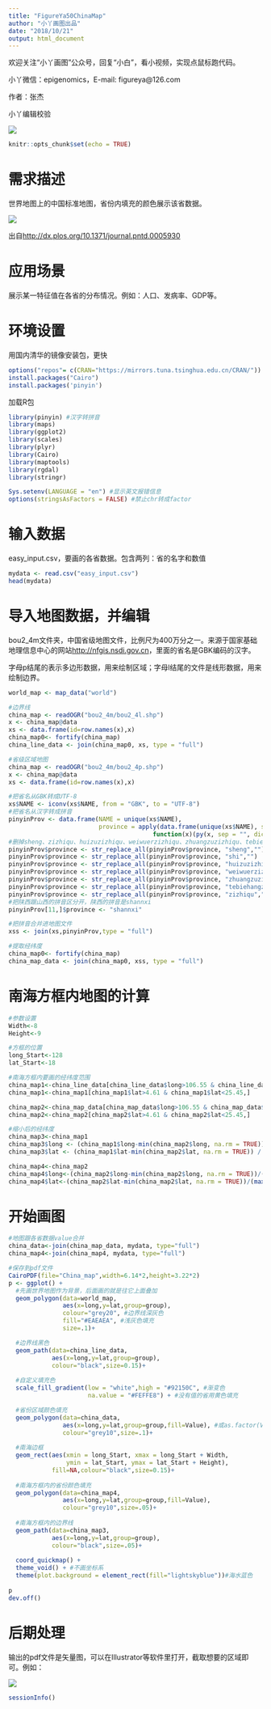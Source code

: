 ```yaml
---
title: "FigureYa50ChinaMap"
author: "小丫画图出品"
date: "2018/10/21"
output: html_document
---
```

欢迎关注“小丫画图”公众号，回复“小白”，看小视频，实现点鼠标跑代码。

小丫微信：epigenomics，E-mail: figureya@126.com

作者：张杰

小丫编辑校验

![](easycharts.png)

```r
knitr::opts_chunk$set(echo = TRUE)
```

# 需求描述

世界地图上的中国标准地图，省份内填充的颜色展示该省数据。

![](example.png)

出自<http://dx.plos.org/10.1371/journal.pntd.0005930>

# 应用场景 

展示某一特征值在各省的分布情况。例如：人口、发病率、GDP等。

# 环境设置

用国内清华的镜像安装包，更快

```r
options("repos"= c(CRAN="https://mirrors.tuna.tsinghua.edu.cn/CRAN/"))
install.packages("Cairo")
install.packages('pinyin')
```

加载R包

```r
library(pinyin) #汉字转拼音
library(maps)
library(ggplot2)
library(scales)
library(plyr)
library(Cairo)
library(maptools)
library(rgdal)
library(stringr)

Sys.setenv(LANGUAGE = "en") #显示英文报错信息
options(stringsAsFactors = FALSE) #禁止chr转成factor
```

# 输入数据

easy_input.csv，要画的各省数据。包含两列：省的名字和数值

```r
mydata <- read.csv("easy_input.csv")
head(mydata)
```

# 导入地图数据，并编辑

bou2_4m文件夹，中国省级地图文件，比例尺为400万分之一。来源于国家基础地理信息中心的网站<http://nfgis.nsdi.gov.cn>，里面的省名是GBK编码的汉字。

字母p结尾的表示多边形数据，用来绘制区域；字母l结尾的文件是线形数据，用来绘制边界。

```r
world_map <- map_data("world")

#边界线
china_map <- readOGR("bou2_4m/bou2_4l.shp")  
x <- china_map@data
xs <- data.frame(id=row.names(x),x)
china_map0<- fortify(china_map)
china_line_data <- join(china_map0, xs, type = "full")

#省级区域地图
china_map <- readOGR("bou2_4m/bou2_4p.shp")  
x <- china_map@data
xs <- data.frame(id=row.names(x),x)

#把省名从GBK转成UTF-8
xs$NAME <- iconv(xs$NAME, from = "GBK", to = "UTF-8")
#把省名从汉字转成拼音
pinyinProv <- data.frame(NAME = unique(xs$NAME), 
                         province = apply(data.frame(unique(xs$NAME), stringsAsFactors = F),1,
                                        function(x)(py(x, sep = "", dic = pydic(method = "toneless", dic = "pinyin2")))))
#删掉sheng、zizhiqu、huizuzizhiqu、weiwuerzizhiqu、zhuangzuzizhiqu、tebiehangzhengqu字样
pinyinProv$province <- str_replace_all(pinyinProv$province, "sheng","")
pinyinProv$province <- str_replace_all(pinyinProv$province, "shi","")
pinyinProv$province <- str_replace_all(pinyinProv$province, "huizuzizhiqu","")
pinyinProv$province <- str_replace_all(pinyinProv$province, "weiwuerzizhiqu","")
pinyinProv$province <- str_replace_all(pinyinProv$province, "zhuangzuzizhiqu","")
pinyinProv$province <- str_replace_all(pinyinProv$province, "tebiehangzhengqu","")
pinyinProv$province <- str_replace_all(pinyinProv$province, "zizhiqu","")
#把陕西跟山西的拼音区分开，陕西的拼音是shannxi
pinyinProv[11,]$province <- "shannxi" 

#把拼音合并进地图文件
xss <- join(xs,pinyinProv,type = "full")

#提取经纬度
china_map0<- fortify(china_map)
china_map_data <- join(china_map0, xss, type = "full")
```

# 南海方框内地图的计算

```r
#参数设置
Width<-8
Height<-9

#方框的位置
long_Start<-128 
lat_Start<-18

#南海方框内要画的经纬度范围
china_map1<-china_line_data[china_line_data$long>106.55 & china_line_data$long<123.58,]
china_map1<-china_map1[china_map1$lat>4.61 & china_map1$lat<25.45,]

china_map2<-china_map_data[china_map_data$long>106.55 & china_map_data$long<123.58,]
china_map2<-china_map2[china_map2$lat>4.61 & china_map2$lat<25.45,]

#缩小后的经纬度
china_map3<-china_map1
china_map3$long <- (china_map1$long-min(china_map2$long, na.rm = TRUE)) / (max(china_map2$long, na.rm = TRUE) - min(china_map2$long, na.rm = TRUE)) * Width + long_Start
china_map3$lat <- (china_map1$lat-min(china_map2$lat, na.rm = TRUE)) / (max(china_map2$lat, na.rm = TRUE) - min(china_map2$lat, na.rm = TRUE)) * Height + lat_Start

china_map4<-china_map2
china_map4$long<-(china_map2$long-min(china_map2$long, na.rm = TRUE))/(max(china_map2$long, na.rm = TRUE) - min(china_map2$long, na.rm = TRUE))*Width + long_Start
china_map4$lat<-(china_map2$lat-min(china_map2$lat, na.rm = TRUE))/(max(china_map2$lat, na.rm = TRUE) - min(china_map2$lat, na.rm = TRUE))*Height + lat_Start
```

# 开始画图

```r
#地图跟各省数据value合并
china_data<-join(china_map_data, mydata, type="full") 
china_map4<-join(china_map4, mydata, type="full") 

#保存到pdf文件
CairoPDF(file="China_map",width=6.14*2,height=3.22*2)
p <- ggplot() +
  #先画世界地图作为背景，后面画的就是往它上面叠加
  geom_polygon(data=world_map,
               aes(x=long,y=lat,group=group),
               colour="grey20", #边界线深灰色
               fill="#EAEAEA", #浅灰色填充
               size=.1)+

  #边界线黑色
  geom_path(data=china_line_data,
            aes(x=long,y=lat,group=group),
            colour="black",size=0.15)+
  
  #自定义填充色
  scale_fill_gradient(low = "white",high = "#92150C", #渐变色
                      na.value = "#FEFFE8") + #没有值的省用黄色填充

  #省份区域颜色填充
  geom_polygon(data=china_data,
               aes(x=long,y=lat,group=group,fill=Value), #或as.factor(Value)设置单个的颜色
               colour="grey10",size=.1)+
  
  #南海边框
  geom_rect(aes(xmin = long_Start, xmax = long_Start + Width, 
                ymin = lat_Start, ymax = lat_Start + Height),
            fill=NA,colour="black",size=0.15)+
  
  #南海方框内的省份颜色填充
  geom_polygon(data=china_map4,
               aes(x=long,y=lat,group=group,fill=Value),
               colour="grey10",size=.05)+
  
  #南海方框内的边界线
  geom_path(data=china_map3,
            aes(x=long,y=lat,group=group),
            colour="black",size=.05)+
  
  coord_quickmap() + 
  theme_void() + #不画坐标系
  theme(plot.background = element_rect(fill="lightskyblue"))#海水蓝色
        
p
dev.off()
```

# 后期处理

输出的pdf文件是矢量图，可以在Illustrator等软件里打开，截取想要的区域即可。例如：

![](China_map.png)

```r
sessionInfo()
```
